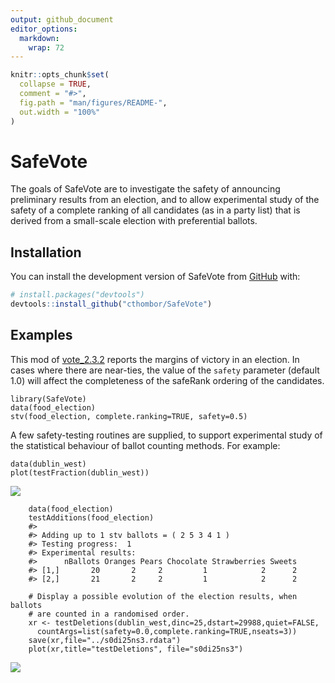 ```yaml
---
output: github_document
editor_options: 
  markdown: 
    wrap: 72
---
```


<!-- README.md is generated from README.Rmd. Please edit that file -->

```r
knitr::opts_chunk$set(
  collapse = TRUE,
  comment = "#>",
  fig.path = "man/figures/README-",
  out.width = "100%"
)
```

# SafeVote

<!-- badges: start -->

<!-- badges: end -->

The goals of SafeVote are to investigate the safety of announcing
preliminary results from an election, and to allow experimental study of
the safety of a complete ranking of all candidates (as in a party list)
that is derived from a small-scale election with preferential ballots.

## Installation

You can install the development version of SafeVote from
[GitHub](https://github.com/) with:

``` r
# install.packages("devtools")
devtools::install_github("cthombor/SafeVote")
```

## Examples

This mod of
[vote_2.3.2](https://cran.r-project.org/web/packages/vote/index.html)
reports the margins of victory in an election. In cases where there are
near-ties, the value of the `safety` parameter (default 1.0) will affect
the completeness of the safeRank ordering of the candidates.

    library(SafeVote)
    data(food_election)
    stv(food_election, complete.ranking=TRUE, safety=0.5)

A few safety-testing routines are supplied, to support experimental
study of the statistical behaviour of ballot counting methods. For
example:

    data(dublin_west)
    plot(testFraction(dublin_west))

![](man/figures/Rplot%20testFraction.png)

```
    data(food_election)
    testAdditions(food_election)
    #> 
    #> Adding up to 1 stv ballots = ( 2 5 3 4 1 )
    #> Testing progress:  1
    #> Experimental results:
    #>      nBallots Oranges Pears Chocolate Strawberries Sweets
    #> [1,]       20       2     2         1            2      2
    #> [2,]       21       2     2         1            2      2

    # Display a possible evolution of the election results, when ballots
    # are counted in a randomised order.
    xr <- testDeletions(dublin_west,dinc=25,dstart=29988,quiet=FALSE,
      countArgs=list(safety=0.0,complete.ranking=TRUE,nseats=3))
    save(xr,file="../s0di25ns3.rdata")
    plot(xr,title="testDeletions", file="s0di25ns3")
```
![](man/figures/Rplot%20s0di25ns3.png)
